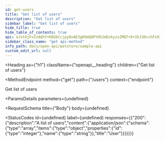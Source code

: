 ```yaml
---
id: get-users
title: "Get list of users"
description: "Get list of users"
sidebar_label: "Get list of users"
hide_title: true
hide_table_of_contents: true
api: eJxtkjFv2zAQhf+K8GbCcjpy8xAE3gK0mQQPtHS2mEokyzsZMQT+9+IkJ3DcchFx93h63yNniDszbIM3psw4GMRE2YmPYd/B4kyydgwycYqBiWFn/Nhu9dMRt9knlcNiVw2epYqnarqdaWMQCqJSl9Lg22Vy/c6qn8FtT6PTnVwTwcLl7K4w8EIj39Xj8Z1agUHK6k/86sJ3dxofhM6UUQyCG+muw5J9OKMUA/EyaEmhUJZlHiheSP7hGEn6eMtDXTjpYVF/tpnyRXe2mTHlARa9SGJb1y75DX24MQ20aeNYX55QDgY+nOJi8Gbn56Kodq97PNrZve6rU8xVR2MMLOvdwEB/uCqeNtvNVrFTZBndkuyawH9Zvo3/ykjoQ+o0OB900gIx3zgbTJ+Po48sWpjno2N6y0MpWv4zUb7CNgeDi8veHRWqORSDnlxHeQnmN10Vp20paYYXN0zLlT++C83nK++X518o5S9vNeXX
sidebar_class_name: "get api-method"
info_path: docs/open-api/petstore/sample-api
custom_edit_url: null
---
```



<Heading
  as={"h1"}
  className={"openapi__heading"}
  children={"Get list of users"}
>
</Heading>

<MethodEndpoint
  method={"get"}
  path={"/users"}
  context={"endpoint"}
>
  
</MethodEndpoint>



Get list of users

<ParamsDetails
  parameters={undefined}
>
  
</ParamsDetails>

<RequestSchema
  title={"Body"}
  body={undefined}
>
  
</RequestSchema>

<StatusCodes
  id={undefined}
  label={undefined}
  responses={{"200":{"description":"A list of users","content":{"application/json":{"schema":{"type":"array","items":{"type":"object","properties":{"id":{"type":"integer"},"name":{"type":"string"}},"title":"User"}}}}}}}
>
  
</StatusCodes>


      